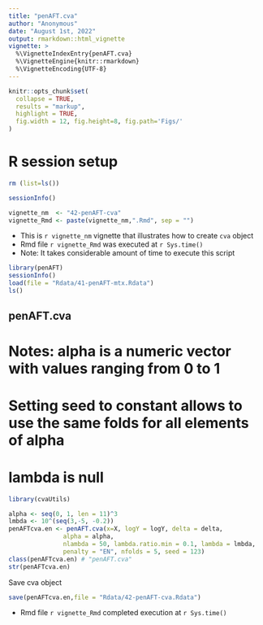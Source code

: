 ```yaml
---
title: "penAFT.cva"
author: "Anonymous"
date: "August 1st, 2022"
output: rmarkdown::html_vignette
vignette: >
  %\VignetteIndexEntry{penAFT.cva}
  %\VignetteEngine{knitr::rmarkdown}
  %\VignetteEncoding{UTF-8}
---
```


```r
knitr::opts_chunk$set(
  collapse = TRUE,
  results = "markup",
  highlight = TRUE,
  fig.width = 12, fig.height=8, fig.path='Figs/'
)
```

# R session setup

```r
rm (list=ls())
```

```r
sessionInfo()
```

```r
vignette_nm  <- "42-penAFT-cva"
vignette_Rmd <- paste(vignette_nm,".Rmd", sep = "")
```


* This is `r vignette_nm` vignette that illustrates how to create `cva` object
* Rmd file  `r vignette_Rmd` was executed at `r Sys.time()`
* Note: It takes considerable amount of time to execute this script


```r
library(penAFT)
sessionInfo()
load(file = "Rdata/41-penAFT-mtx.Rdata")
ls()
```

## penAFT.cva 


# Notes: alpha is a numeric vector with values ranging from 0 to 1 
# Setting seed to  constant allows to use the same folds for all elements of alpha
# lambda is null

```r
library(cvaUtils)

alpha <- seq(0, 1, len = 11)^3
lmbda <- 10^(seq(3,-5, -0.2))
penAFTcva.en <- penAFT.cva(x=X, logY = logY, delta = delta,
               alpha = alpha,
               nlambda = 50, lambda.ratio.min = 0.1, lambda = lmbda,
               penalty = "EN", nfolds = 5, seed = 123)
class(penAFTcva.en) # "penAFT.cva"
str(penAFTcva.en)
```


Save cva object

```r
save(penAFTcva.en,file = "Rdata/42-penAFT-cva.Rdata")
```
* Rmd file  `r vignette_Rmd` completed execution at `r Sys.time()`







